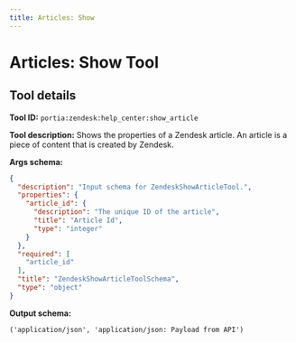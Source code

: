 ```yaml
---
title: Articles: Show
---
```

<!-- WARNING: This file is auto-generated by generate_tool_docs.py. Do not edit manually. -->


# Articles: Show Tool

<Intro />

## Tool details
**Tool ID:** `portia:zendesk:help_center:show_article`

**Tool description:** Shows the properties of a Zendesk article. An article is a piece of content that is created by Zendesk.

**Args schema:**
```json
{
  "description": "Input schema for ZendeskShowArticleTool.",
  "properties": {
    "article_id": {
      "description": "The unique ID of the article",
      "title": "Article Id",
      "type": "integer"
    }
  },
  "required": [
    "article_id"
  ],
  "title": "ZendeskShowArticleToolSchema",
  "type": "object"
}
```

**Output schema:**
```
('application/json', 'application/json: Payload from API')
```
